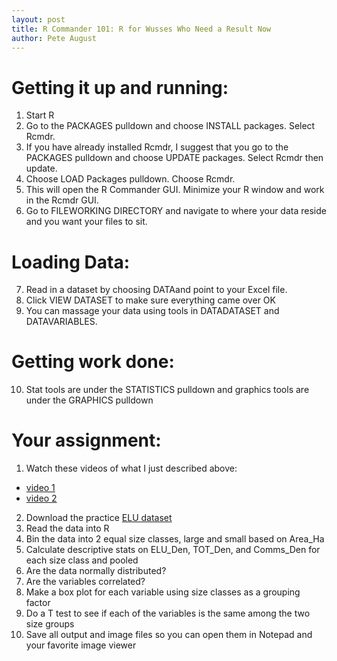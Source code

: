 ---
layout: post
title: R Commander 101: R for Wusses Who Need a Result Now
author: Pete August
---

# Getting it up and running:

1. Start R 
2. Go to the PACKAGES pulldown and choose INSTALL packages. Select Rcmdr.
3. If you have already installed Rcmdr, I suggest that you go to the PACKAGES pulldown and choose UPDATE packages. Select Rcmdr then update.
4. Choose LOAD Packages pulldown. Choose Rcmdr.
5. This will open the R Commander GUI. Minimize your R window and work in the Rcmdr GUI.
6. Go to FILE\CHANGE WORKING DIRECTORY and navigate to where your data reside and you want your files to sit.

# Loading Data:
7. Read in a dataset by choosing DATA\IMPORT\EXCEL and point to your Excel file.
8. Click VIEW DATASET to make sure everything came over OK
9. You can massage your data using tools in DATA\ACTIVE DATASET and DATA\MANAGE VARIABLES.

# Getting work done:
10. Stat tools are under the STATISTICS pulldown and graphics tools are under the GRAPHICS pulldown

# Your assignment:

1. Watch these videos of what I just described above:
 - [video 1](http://www.screencast.com/t/FgvKrF3Aa)
 - [video 2](http://www.screencast.com/t/1xRO2DlDI)
2. Download the practice [ELU dataset](www.edc.uri.edu/personal/pete/elu_data.zip)
3. Read the data into R
4. Bin the data into 2 equal size classes, large and small based on Area_Ha
5. Calculate descriptive stats on ELU_Den, TOT_Den, and Comms_Den for each size class and pooled
6. Are the data normally distributed?
7. Are the variables correlated?
8. Make a box plot for each variable using size classes as a grouping factor
9. Do a T test to see if each of the variables is the same among the two size groups 
10. Save all output and image files so you can open them in Notepad and your favorite image viewer

